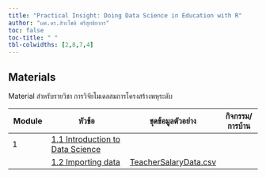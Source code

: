 ---
title: "Practical Insight: Doing Data Science in Education with R"
author: "ผศ.ดร.สิวะโชติ ศรีสุทธิยากร"
toc: false
toc-title: " "
tbl-colwidths: [2,8,7,4]
---

## Materials

Material สำหรับรายวิชา การวิจัยโมเดลสมการโครงสร้างพหุระดับ

| Module | หัวข้อ                                                         | ชุดข้อมูลตัวอย่าง                                           | กิจกรรม/การบ้าน |
|----------|----------------------------|----------|----------|
| 1      | [1.1 Introduction to Data Science](01Intro_to_DS/intro.html) |                                                        |               |
|        | [1.2 Importing data](02Importing_data/importing_data.html)   | [TeacherSalaryData.csv](dataset/TeacherSalaryData.csv) |               |
